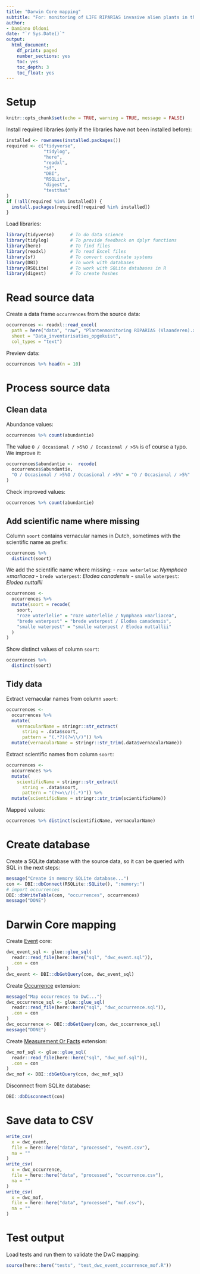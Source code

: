```yaml
---
title: "Darwin Core mapping"
subtitle: "For: monitoring of LIFE RIPARIAS invasive alien plants in the Flemish part of the LIFE RIPARIAS areas"
author:
- Damiano Oldoni
date: "`r Sys.Date()`"
output:
  html_document:
    df_print: paged
    number_sections: yes
    toc: yes
    toc_depth: 3
    toc_float: yes
---
```


# Setup 

```r
knitr::opts_chunk$set(echo = TRUE, warning = TRUE, message = FALSE)
```

Install required libraries (only if the libraries have not been installed before):

```r
installed <- rownames(installed.packages())
required <- c("tidyverse",
              "tidylog",
              "here",
              "readxl",
              "sf",
              "DBI",
              "RSQLite",
              "digest",
              "testthat"
)
if (!all(required %in% installed)) {
  install.packages(required[!required %in% installed])
}
```

Load libraries:

```r
library(tidyverse)      # To do data science
library(tidylog)        # To provide feedback on dplyr functions
library(here)           # To find files
library(readxl)         # To read Excel files
library(sf)             # To convert coordinate systems
library(DBI)            # To work with databases
library(RSQLite)        # To work with SQLite databases in R
library(digest)         # To create hashes
```

# Read source data

Create a data frame `occurrences` from the source data:

```r
occurrences <- readxl::read_excel(
  path = here("data", "raw", "Plantenmonitoring RIPARIAS (Vlaanderen).xlsx"),
  sheet = "Data_inventarisaties_opgekuist",
  col_types = "text")
```

Preview data:

```r
occurrences %>% head(n = 10)
```

# Process source data

## Clean data

Abundance values:

```r
occurrences %>% count(abundantie)
```

The value `O / Occasional / >5%O / Occasional / >5%` is of course a typo. We improve it:

```r
occurrences$abundantie <-  recode(
  occurrences$abundantie,
  "O / Occasional / >5%O / Occasional / >5%" = "O / Occasional / >5%"
)
```

Check improved values:

```r
occurrences %>% count(abundantie)
```

## Add scientific name where missing

Column `soort` contains vernacular names in Dutch, sometimes with the scientific name as prefix: 

```r
occurrences %>%
  distinct(soort)
```
We add the scientific name where missing:
- `roze waterlelie`: _Nymphaea ×marliacea_
- `brede waterpest`: _Elodea canadensis_
- `smalle waterpest`: _Elodea nuttallii_

```r
occurrences <-
  occurrences %>%
  mutate(soort = recode(
    soort,
    "roze waterlelie" = "roze waterlelie / Nymphaea ×marliacea",
    "brede waterpest" = "brede waterpest / Elodea canadensis",
    "smalle waterpest" = "smalle waterpest / Elodea nuttallii"
  )
)
```

Show distinct values of column `soort`:

```r
occurrences %>% 
  distinct(soort)
```

## Tidy data

Extract vernacular names from column `soort`:

```r
occurrences <- 
  occurrences %>%
  mutate(
    vernacularName = stringr::str_extract(
      string = .data$soort,
      pattern = "(.*?)(?=\\/)")) %>%
  mutate(vernacularName = stringr::str_trim(.data$vernacularName))
```

Extract scientific names from column `soort`:

```r
occurrences <- 
  occurrences %>%
  mutate(
    scientificName = stringr::str_extract(
      string = .data$soort,
      pattern = "(?<=\\/)(.*)")) %>%
  mutate(scientificName = stringr::str_trim(scientificName))
```

Mapped values:

```r
occurrences %>% distinct(scientificName, vernacularName)
```

# Create database

Create a SQLite database with the source data, so it can be queried with SQL in the next steps:

```r
message("Create in memory SQLite database...")
con <- DBI::dbConnect(RSQLite::SQLite(), ":memory:")
# import occurrences
DBI::dbWriteTable(con, "occurrences", occurrences)
message("DONE")
```


# Darwin Core mapping

Create [Event](https://rs.gbif.org/core/dwc_event_2022-02-02.xml) core:

```r
dwc_event_sql <- glue::glue_sql(
  readr::read_file(here::here("sql", "dwc_event.sql")),
  .con = con
)
dwc_event <- DBI::dbGetQuery(con, dwc_event_sql)
```

Create [Occurrence](https://rs.gbif.org/core/dwc_occurrence_2022-02-02.xml) extension:

```r
message("Map occurrences to DwC...")
dwc_occurrence_sql <- glue::glue_sql(
  readr::read_file(here::here("sql", "dwc_occurrence.sql")), 
  .con = con
)
dwc_occurrence <- DBI::dbGetQuery(con, dwc_occurrence_sql)
message("DONE")
```

Create [Measurement Or Facts](https://rs.gbif.org/extension/dwc/measurements_or_facts_2022-02-02.xml) extension:

```r
dwc_mof_sql <- glue::glue_sql(
  readr::read_file(here::here("sql", "dwc_mof.sql")), 
  .con = con
)
dwc_mof <- DBI::dbGetQuery(con, dwc_mof_sql)
```

Disconnect from SQLite database:

```r
DBI::dbDisconnect(con)
```

# Save data to CSV

```r
write_csv(
  x = dwc_event,
  file = here::here("data", "processed", "event.csv"),
  na = ""
)
write_csv(
  x = dwc_occurrence, 
  file = here::here("data", "processed", "occurrence.csv"),
  na = ""
)
write_csv(
  x = dwc_mof, 
  file = here::here("data", "processed", "mof.csv"),
  na = ""
)
```

# Test output

Load tests and run them to validate the DwC mapping:

```r
source(here::here("tests", "test_dwc_event_occurrence_mof.R"))
```
